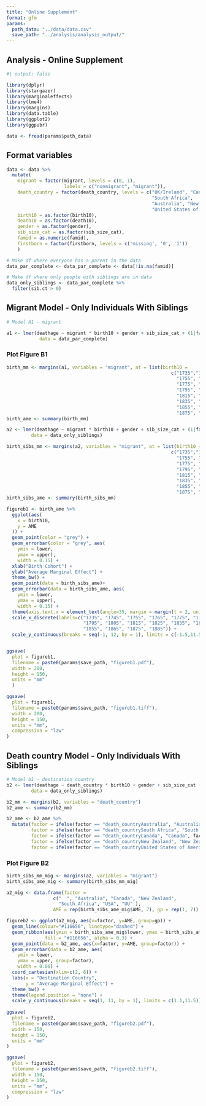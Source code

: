 ```yaml
---
title: "Online Supplement"
format: gfm
params:
  path_data: "../data/data.csv"
  save_path: "../analysis/analysis_output/"
---
```


## Analysis - Online Supplement

```r
#| output: false

library(dplyr)
library(stargazer)
library(marginaleffects)
library(lme4)
library(margins)
library(data.table)
library(ggplot2)
library(ggpubr)

data <- fread(params$path_data)

```

## Format variables

```r

data <- data %>% 
  mutate(
    migrant = factor(migrant, levels = c(0, 1),
                     labels = c("nonmigrant", "migrant")),
    death_country = factor(death_country, levels = c("UK/Ireland", "Canada",
                                                     "South Africa", 
                                                     "Australia", "New Zealand",
                                                     "United States of America")),
    birth10 = as.factor(birth10),
    death10 = as.factor(death10),
    gender = as.factor(gender),
    sib_size_cat = as.factor(sib_size_cat),
    famid = as.numeric(famid),
    firstborn = factor(firstborn, levels = c('missing', '0', '1'))
    )

```

```r

# Make df where everyone has a parent in the data
data_par_complete <- data_par_complete <- data[!is.na(famid)]

# Make df where only people with siblings are in data
data_only_siblings <- data_par_complete %>% 
  filter(sib.ct > 0)

```

## Migrant Model - Only Individuals With Siblings

```r

# Model A1 - migrant

a1 <- lmer(deathage ~ migrant * birth10 + gender + sib_size_cat + (1|famid),
            data = data_par_complete) 

```

### Plot Figure B1

```r

birth_mm <- margins(a1, variables = "migrant", at = list(birth10 = 
                                                            c("1735","1745", 
                                                              "1755", "1765",
                                                              "1775", "1785", 
                                                              "1795", "1805", 
                                                              "1815", "1825", 
                                                              "1835", "1845", 
                                                              "1855", "1865", 
                                                              "1875", "1885")))
birth_ame <- summary(birth_mm)

a2 <- lmer(deathage ~ migrant * birth10 + gender + sib_size_cat + (1|famid),
         data = data_only_siblings) 

birth_sibs_mm <- margins(a2, variables = "migrant", at = list(birth10 = 
                                                            c("1735","1745", 
                                                              "1755", "1765",
                                                              "1775", "1785", 
                                                              "1795", "1805", 
                                                              "1815", "1825", 
                                                              "1835", "1845", 
                                                              "1855", "1865", 
                                                              "1875", "1885")))
birth_sibs_ame <- summary(birth_sibs_mm)

figureb1 <- birth_ame %>% 
  ggplot(aes(
    x = birth10,
    y = AME
  )) + 
  geom_point(color = "grey") +
  geom_errorbar(color = "grey", aes(
    ymin = lower,
    ymax = upper),
    width = 0.15) + 
  xlab("Birth Cohort") + 
  ylab("Average Marginal Effect") + 
  theme_bw() + 
  geom_point(data = birth_sibs_ame)+
  geom_errorbar(data = birth_sibs_ame, aes(
    ymin = lower,
    ymax = upper), 
    width = 0.15) +
  theme(axis.text.x = element_text(angle=35, margin = margin(t = 2, unit = "mm"))) + 
  scale_x_discrete(labels=c("1735", "1745", "1755", "1765", "1775", "1785",
                            "1795", "1805", "1815", "1825", "1835", "1845", 
                            "1855", "1865", "1875", "1885")) +
  scale_y_continuous(breaks = seq(-1, 12, by = 1), limits = c(-1.5,11.5))


ggsave(
  plot = figureb1,
  filename = paste0(params$save_path, "figureb1.pdf"),
  width = 200,
  height = 150,
  units = "mm"
  )

ggsave(
  plot = figureb1,
  filename = paste0(params$save_path, "figureb1.tiff"),
  width = 200,
  height = 150,
  units = "mm",
  compression = "lzw"
)

```

## Death country Model - Only Individuals With Siblings

```r

# Model b1 - destination country
b2 <- lmer(deathage ~ death_country * birth10 + gender + sib_size_cat + (1|famid),
         data = data_only_siblings)

b2_mm <- margins(b2, variables = "death_country")
b2_ame <- summary(b2_mm)

b2_ame <- b2_ame %>% 
  mutate(factor = ifelse(factor == "death_countryAustralia", "Australia", factor),
         factor = ifelse(factor == "death_countrySouth Africa", "South Africa", factor),
         factor = ifelse(factor == "death_countryCanada", "Canada", factor),
         factor = ifelse(factor == "death_countryNew Zealand", "New Zealand", factor),
         factor = ifelse(factor == "death_countryUnited States of America", "USA", factor)) 
```
### Plot Figure B2

```r

birth_sibs_mm_mig <- margins(a2, variables = "migrant")
birth_sibs_ame_mig <- summary(birth_sibs_mm_mig)

a2_mig <- data.frame(factor = 
                 c("  ", "Australia", "Canada", "New Zealand", 
                   "South Africa", "USA", "UU" ), 
                 AME = rep(birth_sibs_ame_mig$AME, 7), gp = rep(1, 7))

figureb2 <- ggplot(a2_mig, aes(x=factor, y=AME, group=gp)) + 
  geom_line(colour="#116656", linetype="dashed") +
  geom_ribbon(aes(ymin = birth_sibs_ame_mig$lower, ymax = birth_sibs_ame_mig$upper),
              fill = "#116656", alpha = 0.3) +
  geom_point(data = b2_ame, aes(x=factor, y=AME, group=factor)) + 
  geom_errorbar(data = b2_ame, aes(
    ymin = lower,
    ymax = upper, group=factor), 
    width = 0.06) +
  coord_cartesian(xlim=c(2, 6)) +
  labs(x = "Destination Country", 
       y = "Average Marginal Effect") +
  theme_bw() +
  theme(legend.position = "none") +
  scale_y_continuous(breaks = seq(1, 11, by = 1), limits = c(1.1,11.5))
 
ggsave(
  plot = figureb2,
  filename = paste0(params$save_path, "figureb2.pdf"),
  width = 150,
  height = 150,
  units = "mm"
)

ggsave(
  plot = figureb2,
  filename = paste0(params$save_path, "figureb2.tiff"),
  width = 150,
  height = 150,
  units = "mm",
  compression = "lzw"
)

```

